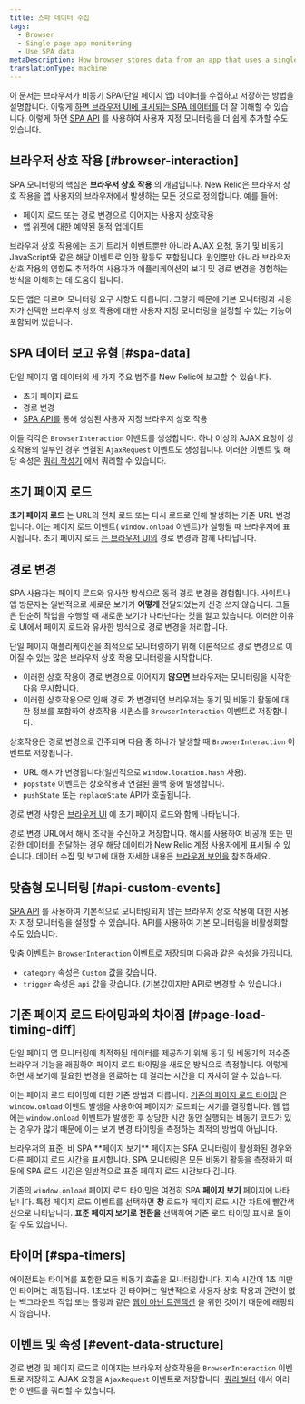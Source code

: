 ```yaml
---
title: 스파 데이터 수집
tags:
  - Browser
  - Single page app monitoring
  - Use SPA data
metaDescription: How browser stores data from an app that uses a single-page app (SPA) architecture.
translationType: machine
---
```


이 문서는 브라우저가 비동기 SPA(단일 페이지 앱) 데이터를 수집하고 저장하는 방법을 설명합니다. 이렇게 [하면 브라우저 UI에 표시되는 SPA 데이터를](/docs/browser/single-page-app-monitoring/browser-ui/view-spa-data-new-relic-browser) 더 잘 이해할 수 있습니다. 이렇게 하면 [SPA API](/docs/browser/single-page-app-monitoring/use-spa-data/use-spa-api) 를 사용하여 사용자 지정 모니터링을 더 쉽게 추가할 수도 있습니다.

## 브라우저 상호 작용 [#browser-interaction]

SPA 모니터링의 핵심은 **브라우저 상호 작용** 의 개념입니다. New Relic은 브라우저 상호 작용을 앱 사용자의 브라우저에서 발생하는 모든 것으로 정의합니다. 예를 들어:

* 페이지 로드 또는 경로 변경으로 이어지는 사용자 상호작용
* 앱 위젯에 대한 예약된 동적 업데이트

브라우저 상호 작용에는 초기 트리거 이벤트뿐만 아니라 AJAX 요청, 동기 및 비동기 JavaScript와 같은 해당 이벤트로 인한 활동도 포함됩니다. 원인뿐만 아니라 브라우저 상호 작용의 영향도 추적하여 사용자가 애플리케이션의 보기 및 경로 변경을 경험하는 방식을 이해하는 데 도움이 됩니다.

모든 앱은 다르며 모니터링 요구 사항도 다릅니다. 그렇기 때문에 기본 모니터링과 사용자가 선택한 브라우저 상호 작용에 대한 사용자 지정 모니터링을 설정할 수 있는 기능이 포함되어 있습니다.

## SPA 데이터 보고 유형 [#spa-data]

단일 페이지 앱 데이터의 세 가지 주요 범주를 New Relic에 보고할 수 있습니다.

* 초기 페이지 로드
* 경로 변경
* [SPA API를](/docs/browser/single-page-app-monitoring/use-spa-data/use-spa-api) 통해 생성된 사용자 지정 브라우저 상호 작용

이들 각각은 `BrowserInteraction` 이벤트를 생성합니다. 하나 이상의 AJAX 요청이 상호작용의 일부인 경우 연결된 `AjaxRequest` 이벤트도 생성됩니다. 이러한 이벤트 및 해당 속성은 [쿼리 작성기](/docs/query-your-data/explore-query-data/query-builder/use-advanced-nrql-mode-specify-data) 에서 쿼리할 수 있습니다.

## 초기 페이지 로드

**초기 페이지 로드** 는 URL의 전체 로드 또는 다시 로드로 인해 발생하는 기존 URL 변경입니다. 이는 페이지 로드 이벤트( `window.onload` 이벤트)가 실행될 때 브라우저에 표시됩니다. 초기 페이지 로드 [는 브라우저 UI의](/docs/browser/single-page-app-monitoring/browser-ui/view-spa-data-new-relic-browser) 경로 변경과 함께 나타납니다.

## 경로 변경

SPA 사용자는 페이지 로드와 유사한 방식으로 동적 경로 변경을 경험합니다. 사이트나 앱 방문자는 일반적으로 새로운 보기가 **어떻게** 전달되었는지 신경 쓰지 않습니다. 그들은 단순히 작업을 수행할 때 새로운 보기가 나타난다는 것을 알고 있습니다. 이러한 이유로 UI에서 페이지 로드와 유사한 방식으로 경로 변경을 처리합니다.

단일 페이지 애플리케이션을 최적으로 모니터링하기 위해 이론적으로 경로 변경으로 이어질 수 있는 많은 브라우저 상호 작용 모니터링을 시작합니다.

* 이러한 상호 작용이 경로 변경으로 이어지지 **않으면** 브라우저는 모니터링을 시작한 다음 무시합니다.
* 이러한 상호작용으로 인해 경로 **가** 변경되면 브라우저는 동기 및 비동기 활동에 대한 정보를 포함하여 상호작용 시퀀스를 `BrowserInteraction` 이벤트로 저장합니다.

상호작용은 경로 변경으로 간주되며 다음 중 하나가 발생할 때 `BrowserInteraction` 이벤트로 저장됩니다.

* URL 해시가 변경됩니다(일반적으로 `window.location.hash` 사용).
* `popstate` 이벤트는 상호작용과 연결된 콜백 중에 발생합니다.
* `pushState` 또는 `replaceState` API가 호출됩니다.

경로 변경 사항은 [브라우저 UI](/docs/browser/single-page-app-monitoring/browser-ui/view-spa-data-new-relic-browser) 에 초기 페이지 로드와 함께 나타납니다.

경로 변경 URL에서 해시 조각을 수신하고 저장합니다. 해시를 사용하여 비공개 또는 민감한 데이터를 전달하는 경우 해당 데이터가 New Relic 계정 사용자에게 표시될 수 있습니다. 데이터 수집 및 보고에 대한 자세한 내용은 [브라우저 보안을](/docs/browser/new-relic-browser/performance-quality/security-new-relic-browser) 참조하세요.

## 맞춤형 모니터링 [#api-custom-events]

[SPA API](/docs/browser/new-relic-browser/browser-agent-spa-api) 를 사용하여 기본적으로 모니터링되지 않는 브라우저 상호 작용에 대한 사용자 지정 모니터링을 설정할 수 있습니다. API를 사용하여 기본 모니터링을 비활성화할 수도 있습니다.

맞춤 이벤트는 `BrowserInteraction` 이벤트로 저장되며 다음과 같은 속성을 가집니다.

* `category` 속성은 `Custom` 값을 갖습니다.
* `trigger` 속성은 `api` 값을 갖습니다. (기본값이지만 API로 변경할 수 있습니다.)

## 기존 페이지 로드 타이밍과의 차이점 [#page-load-timing-diff]

단일 페이지 앱 모니터링에 최적화된 데이터를 제공하기 위해 동기 및 비동기의 저수준 브라우저 기능을 래핑하여 페이지 로드 타이밍을 새로운 방식으로 측정합니다. 이렇게 하면 새 보기에 필요한 변경을 완료하는 데 걸리는 시간을 더 자세히 알 수 있습니다.

이는 페이지 로드 타이밍에 대한 기존 방법과 다릅니다. [기존의 페이지 로드 타이밍](/docs/browser/new-relic-browser/page-load-timing-resources/page-load-timing-process) 은 `window.onload` 이벤트 발생을 사용하여 페이지가 로드되는 시기를 결정합니다. 웹 앱에는 `window.onload` 이벤트가 발생한 후 상당한 시간 동안 실행되는 비동기 코드가 있는 경우가 많기 때문에 이는 보기 변경 타이밍을 측정하는 최적의 방법이 아닙니다.

<Callout variant="tip">
  브라우저의 표준, 비 SPA **페이지 보기** 페이지는 SPA 모니터링이 활성화된 경우와 다른 페이지 로드 시간을 표시합니다. SPA 모니터링은 모든 비동기 활동을 측정하기 때문에 SPA 로드 시간은 일반적으로 표준 페이지 로드 시간보다 깁니다.
</Callout>

기존의 `window.onload` 페이지 로드 타이밍은 여전히 SPA **페이지 보기** 페이지에 나타납니다. 특정 페이지 로드 이벤트를 선택하면 **창** 로드가 페이지 로드 시간 차트에 빨간색 선으로 나타납니다. **표준 페이지 보기로 전환을** 선택하여 기존 로드 타이밍 표시로 돌아갈 수도 있습니다.

## 타이머 [#spa-timers]

에이전트는 타이머를 포함한 모든 비동기 호출을 모니터링합니다. 지속 시간이 1초 미만인 타이머는 래핑됩니다. 1초보다 긴 타이머는 일반적으로 사용자 상호 작용과 관련이 없는 백그라운드 작업 또는 폴링과 같은 [웹이 아닌 트랜잭션](/docs/apm/transactions/intro-transactions/monitor-background-processes-other-non-web-transactions) 을 위한 것이기 때문에 래핑되지 않습니다.

## 이벤트 및 속성 [#event-data-structure]

경로 변경 및 페이지 로드로 이어지는 브라우저 상호작용을 `BrowserInteraction` 이벤트로 저장하고 AJAX 요청을 `AjaxRequest` 이벤트로 저장합니다. [쿼리 빌더](/docs/query-your-data/explore-query-data/query-builder/use-advanced-nrql-mode-specify-data) 에서 이러한 이벤트를 쿼리할 수 있습니다.